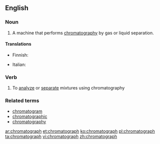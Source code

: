 ==English==

===Noun===
{{en-noun}}

# {{context|analytical chemistry}} A machine that performs [[chromatography]] by gas or liquid separation.

====Translations====
{{trans-top|machine that performs chromatography}}
* Finnish: {{t-|fi|kromatografi}}
{{trans-mid}}
* Italian: {{t-|it|cromatografo|m}}
{{trans-bottom}}

===Verb===
{{en-verb}}

# To [[analyze]] or [[separate]] mixtures using chromatography

===Related terms===
* [[chromatogram]]
* [[chromatographic]]
* [[chromatography]]

[[ar:chromatograph]]
[[et:chromatograph]]
[[ko:chromatograph]]
[[pl:chromatograph]]
[[ta:chromatograph]]
[[vi:chromatograph]]
[[zh:chromatograph]]